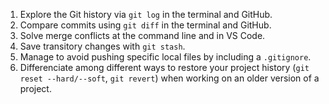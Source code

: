 1. Explore the Git history via `git log` in the terminal and GitHub.
2. Compare commits using `git diff` in the terminal and GitHub.
3. Solve merge conflicts at the command line and in VS Code.
4. Save transitory changes with `git stash`.
5. Manage to avoid pushing specific local files by including a `.gitignore`.
6. Differenciate among different ways to restore your project history (`git reset --hard/--soft`, `git revert`) when working on an older version of a project.
